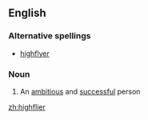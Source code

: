 ==English==

===Alternative spellings===
*[[highflyer]]

===Noun===
{{en-noun}}

# An [[ambitious]] and [[successful]] person

[[zh:highflier]]
